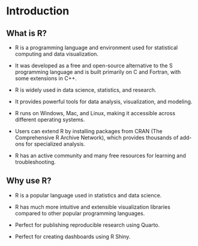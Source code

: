# Introduction {.unnumbered}

## What is R? {.unnumbered}

- R is a programming language and environment used for statistical computing 
and data visualization.

- It was developed as a free and open-source alternative to the S programming 
language and is built primarily on C and Fortran, with some extensions in C++.

- R is widely used in data science, statistics, and research.

- It provides powerful tools for data analysis, visualization, and modeling.

- R runs on Windows, Mac, and Linux, making it accessible across different 
operating systems.

- Users can extend R by installing packages from CRAN (The Comprehensive R 
Archive Network), which provides thousands of add-ons for specialized analysis.

- R has an active community and many free resources for learning and 
troubleshooting.

## Why use R? {.unnumbered}

- R is a popular language used in statistics and data science.

- R has much more intuitive and extensible visualization libraries compared to 
other popular programming languages.

- Perfect for publishing reproducible research using Quarto.

- Perfect for creating dashboards using R Shiny.